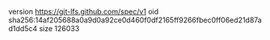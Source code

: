 version https://git-lfs.github.com/spec/v1
oid sha256:14af205688a0a9d0a92ce0d460f0df2165ff9266fbec0ff06ed21d87ad1dd5c4
size 126033
